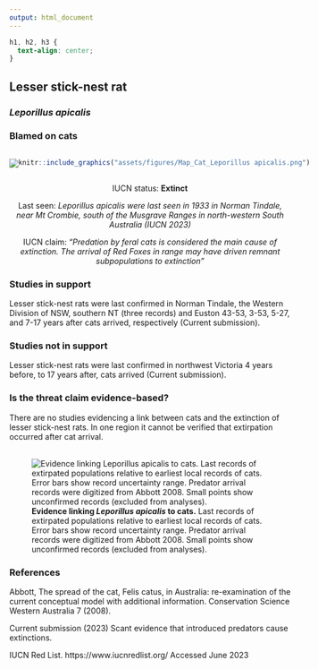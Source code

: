 ```yaml
---
output: html_document
---
```

```css
h1, h2, h3 {
  text-align: center;
}
```

## **Lesser stick-nest rat**
### *Leporillus apicalis*
### Blamed on cats

:::: {style="display: flex;"}

::: {}

[![](assets/photos/Leporillus apicalis.png)](https://www.inaturalist.org/photos/136751?size=original)

:::

::: {}

:::

::: {}
  ```r
  knitr::include_graphics("assets/figures/Map_Cat_Leporillus apicalis.png")
  ```
:::

::::

<center>
IUCN status: **Extinct**

Last seen: *Leporillus apicalis were last seen in 1933 in Norman Tindale, near Mt Crombie, south of the Musgrave Ranges in north-western South Australia (IUCN 2023)*

IUCN claim: *"Predation by feral cats is considered the main cause of extinction. The arrival of Red Foxes in range may have driven remnant subpopulations to extinction"*

</center>


### Studies in support

Lesser stick-nest rats were last confirmed in Norman Tindale, the Western Division of NSW, southern NT (three records) and Euston 43-53, 3-53, 5-27, and 7-17 years after cats arrived, respectively (Current submission).

### Studies not in support

Lesser stick-nest rats were last confirmed in northwest Victoria 4 years before, to 17 years after, cats arrived (Current submission).

### Is the threat claim evidence-based?

There are no studies evidencing a link between cats and the extinction of lesser stick-nest rats. In one region it cannot be verified that extirpation occurred after cat arrival.
<br>
<br>

![**Evidence linking *Leporillus apicalis* to cats.** Last records of extirpated populations relative to earliest local records of cats. Error bars show record uncertainty range. Predator arrival records were digitized from Abbott 2008. Small points show unconfirmed records (excluded from analyses).](assets/figures/Main_Evidence_Cat_Leporillus apicalis.png)

### References



Abbott, The spread of the cat, Felis catus, in Australia: re-examination of the current conceptual model with additional information. Conservation Science Western Australia 7 (2008).

Current submission (2023) Scant evidence that introduced predators cause extinctions.

IUCN Red List. https://www.iucnredlist.org/ Accessed June 2023

